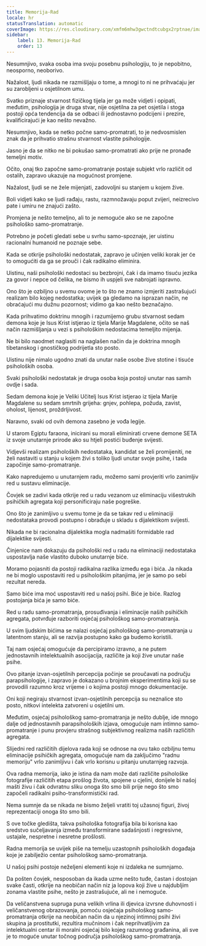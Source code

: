 ```yaml
---
title: Memorija-Rad
locale: hr
statusTranslation: automatic
coverImage: https://res.cloudinary.com/xmfm6mhw3gwctndtcubgx2rptnae/image/upload/v1741354419/small_cover_la_gran_rebelion_28716e29d2.webp
sidebar:
    label: 13. Memorija-Rad
    order: 13
---
```

Nesumnjivo, svaka osoba ima svoju posebnu psihologiju, to je nepobitno, neosporno, neoborivo.

Nažalost, ljudi nikada ne razmišljaju o tome, a mnogi to ni ne prihvaćaju jer su zarobljeni u osjetilnom umu.

Svatko priznaje stvarnost fizičkog tijela jer ga može vidjeti i opipati, međutim, psihologija je druga stvar, nije osjetilna za pet osjetila i stoga postoji opća tendencija da se odbaci ili jednostavno podcijeni i prezire, kvalificirajući je kao nešto nevažno.

Nesumnjivo, kada se netko počne samo-promatrati, to je nedvosmislen znak da je prihvatio strašnu stvarnost vlastite psihologije.

Jasno je da se nitko ne bi pokušao samo-promatrati ako prije ne pronađe temeljni motiv.

Očito, onaj tko započne samo-promatranje postaje subjekt vrlo različit od ostalih, zapravo ukazuje na mogućnost promjene.

Nažalost, ljudi se ne žele mijenjati, zadovoljni su stanjem u kojem žive.

Boli vidjeti kako se ljudi rađaju, rastu, razmnožavaju poput zvijeri, neizrecivo pate i umiru ne znajući zašto.

Promjena je nešto temeljno, ali to je nemoguće ako se ne započne psihološko samo-promatranje.

Potrebno je početi gledati sebe u svrhu samo-spoznaje, jer uistinu racionalni humanoid ne poznaje sebe.

Kada se otkrije psihološki nedostatak, zapravo je učinjen veliki korak jer će to omogućiti da ga se prouči i čak radikalno eliminira.

Uistinu, naši psihološki nedostaci su bezbrojni, čak i da imamo tisuću jezika za govor i nepce od čelika, ne bismo ih uspjeli sve nabrojati ispravno.

Ono što je ozbiljno u svemu ovome je to što ne znamo izmjeriti zastrašujući realizam bilo kojeg nedostatka; uvijek ga gledamo na isprazan način, ne obraćajući mu dužnu pozornost; vidimo ga kao nešto beznačajno.

Kada prihvatimo doktrinu mnogih i razumijemo grubu stvarnost sedam demona koje je Isus Krist istjerao iz tijela Marije Magdalene, očito se naš način razmišljanja u vezi s psihološkim nedostacima temeljito mijenja.

Ne bi bilo naodmet naglasiti na naglašen način da je doktrina mnogih tibetanskog i gnostičkog podrijetla sto posto.

Uistinu nije nimalo ugodno znati da unutar naše osobe žive stotine i tisuće psiholoških osoba.

Svaki psihološki nedostatak je druga osoba koja postoji unutar nas samih ovdje i sada.

Sedam demona koje je Veliki Učitelj Isus Krist istjerao iz tijela Marije Magdalene su sedam smrtnih grijeha: gnjev, pohlepa, požuda, zavist, oholost, lijenost, proždrljivost.

Naravno, svaki od ovih demona zasebno je vođa legije.

U starom Egiptu faraona, inicirani su morali eliminirati crvene demone SETA iz svoje unutarnje prirode ako su htjeli postići buđenje svijesti.

Vidjevši realizam psiholoških nedostataka, kandidat se želi promijeniti, ne želi nastaviti u stanju u kojem živi s toliko ljudi unutar svoje psihe, i tada započinje samo-promatranje.

Kako napredujemo u unutarnjem radu, možemo sami provjeriti vrlo zanimljiv red u sustavu eliminacije.

Čovjek se zadivi kada otkrije red u radu vezanom uz eliminaciju višestrukih psihičkih agregata koji personificiraju naše pogreške.

Ono što je zanimljivo u svemu tome je da se takav red u eliminaciji nedostataka provodi postupno i obrađuje u skladu s dijalektikom svijesti.

Nikada ne bi racionalna dijalektika mogla nadmašiti formidable rad dijalektike svijesti.

Činjenice nam dokazuju da psihološki red u radu na eliminaciji nedostataka uspostavlja naše vlastito duboko unutarnje biće.

Moramo pojasniti da postoji radikalna razlika između ega i bića. Ja nikada ne bi moglo uspostaviti red u psihološkim pitanjima, jer je samo po sebi rezultat nereda.

Samo biće ima moć uspostaviti red u našoj psihi. Biće je biće. Razlog postojanja bića je samo biće.

Red u radu samo-promatranja, prosuđivanja i eliminacije naših psihičkih agregata, potvrđuje razboriti osjećaj psihološkog samo-promatranja.

U svim ljudskim bićima se nalazi osjećaj psihološkog samo-promatranja u latentnom stanju, ali se razvija postupno kako ga budemo koristili.

Taj nam osjećaj omogućuje da percipiramo izravno, a ne putem jednostavnih intelektualnih asocijacija, različite ja koji žive unutar naše psihe.

Ovo pitanje izvan-osjetilnih percepcija počinje se proučavati na području parapsihologije, i zapravo je dokazano u brojnim eksperimentima koji su se provodili razumno kroz vrijeme i o kojima postoji mnogo dokumentacije.

Oni koji negiraju stvarnost izvan-osjetilnih percepcija su neznalice sto posto, nitkovi intelekta zatvoreni u osjetilni um.

Međutim, osjećaj psihološkog samo-promatranja je nešto dublje, ide mnogo dalje od jednostavnih parapsiholoških izjava, omogućuje nam intimno samo-promatranje i punu provjeru strašnog subjektivnog realizma naših različitih agregata.

Slijedni red različitih dijelova rada koji se odnose na ovu tako ozbiljnu temu eliminacije psihičkih agregata, omogućuje nam da zaključimo "radnu memoriju" vrlo zanimljivu i čak vrlo korisnu u pitanju unutarnjeg razvoja.

Ova radna memorija, iako je istina da nam može dati različite psihološke fotografije različitih etapa prošlog života, spojene u cjelini, donijele bi našoj mašti živu i čak odvratnu sliku onoga što smo bili prije nego što smo započeli radikalni psiho-transformistički rad.

Nema sumnje da se nikada ne bismo željeli vratiti toj užasnoj figuri, živoj reprezentaciji onoga što smo bili.

S ove točke gledišta, takva psihološka fotografija bila bi korisna kao sredstvo sučeljavanja između transformirane sadašnjosti i regresivne, ustajale, nespretne i nesretne prošlosti.

Radna memorija se uvijek piše na temelju uzastopnih psiholoških događaja koje je zabilježio centar psihološkog samo-promatranja.

U našoj psihi postoje neželjeni elementi koje ni izdaleka ne sumnjamo.

Da pošten čovjek, nesposoban da ikada uzme nešto tuđe, častan i dostojan svake časti, otkrije na neobičan način niz ja lopova koji žive u najdubljim zonama vlastite psihe, nešto je zastrašujuće, ali ne i nemoguće.

Da veličanstvena supruga puna velikih vrlina ili djevica izvrsne duhovnosti i veličanstvenog obrazovanja, pomoću osjećaja psihološkog samo-promatranja otkrije na neobičan način da u njezinoj intimnoj psihi živi skupina ja prostitutki, rezultira mučninom i čak neprihvatljivim za intelektualni centar ili moralni osjećaj bilo kojeg razumnog građanina, ali sve je to moguće unutar točnog područja psihološkog samo-promatranja.

